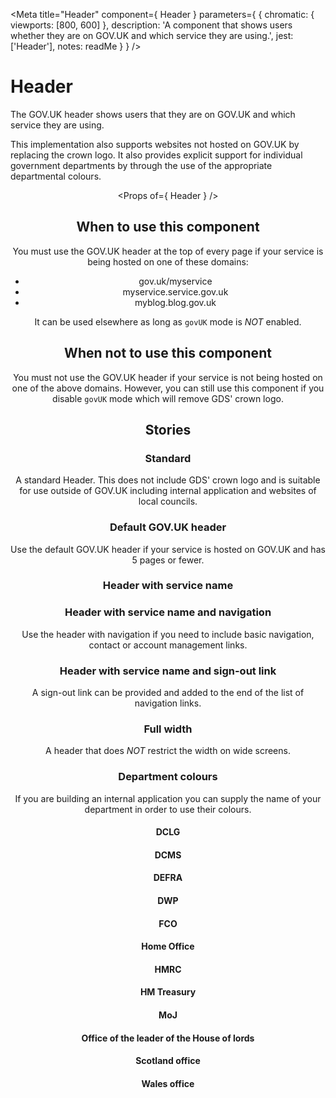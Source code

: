 
<Meta
  title="Header"
  component={ Header }
  parameters={ {
    chromatic: { viewports: [800, 600] },
    description: 'A component that shows users whether they are on GOV.UK and which service they are using.',
    jest: ['Header'],
    notes: readMe
  } }
/>

# Header

The GOV.UK header shows users that they are on GOV.UK and which service they are using.

This implementation also supports websites not hosted on GOV.UK by
replacing the crown logo. It also provides explicit support for
individual government departments by through the use of the appropriate
departmental colours.

<Preview withToolbar>
  <Story name="Header">
    <Header govUK />
  </Story>
</Preview>

<Props of={ Header } />


## When to use this component

You must use the GOV.UK header at the top of every page if your service
is being hosted on one of these domains:

- gov.uk/myservice
- myservice.service.gov.uk
- myblog.blog.gov.uk

It can be used elsewhere as long as `govUK` mode is _NOT_ enabled.


## When not to use this component

You must not use the GOV.UK header if your service is not being hosted on
one of the above domains. However, you can still use this component if
you disable `govUK` mode which will remove GDS' crown logo.


## Stories
### Standard

A standard Header. This does not include GDS' crown logo and is suitable
for use outside of GOV.UK including internal application and websites of
local councils.

<Preview>
  <Story name="Standard">
    <Header />
  </Story>
</Preview>


### Default GOV.UK header

Use the default GOV.UK header if your service is hosted on GOV.UK and has
5 pages or fewer.

<Preview>
  <Story name="GOV.UK">
    <Header govUK />
  </Story>
</Preview>


### Header with service name

<Preview>
  <Story name="Service name">
    <Header govUK
      serviceName="Service name"
      serviceHref="#"
    />
  </Story>
</Preview>


### Header with service name and navigation

Use the header with navigation if you need to include basic navigation,
contact or account management links.

<Preview>
  <Story name="Navigation">
    <Header govUK
      navigation={[
        { href: '#1', text: 'Navigation item 1', active: true },
        { href: '?2', text: 'Navigation item 2' },
        { href: '?3', text: 'Navigation item 3' },
        { href: '?4', text: 'Navigation item 4' }
      ]}
      organisationHref="#"
      serviceName="Service name"
      serviceHref="#"
    />
  </Story>
</Preview>


### Header with service name and sign-out link

A sign-out link can be provided and added to the end of the list of
navigation links.

<Preview>
  <Story name="Sign out">
    <Header
      signOutHref="#sign-out"
      serviceName="My service"
      serviceHref="#my-service"
    />
  </Story>
</Preview>


### Full width

A header that does _NOT_ restrict the width on wide screens.

<Preview>
  <Story name="Full width">
    <Header
      maxContentsWidth={-1}
    />
  </Story>
</Preview>


### Department colours

If you are building an internal application you can supply the name of
your department in order to use their colours.


#### DCLG

<Preview>
  <Story name="DCLG">
    <Header
      department="department-for-communities-and-local-government"
    />
  </Story>
</Preview>


#### DCMS

<Preview>
  <Story name="DCMS">
    <Header
      department="department-for-culture-media-sport"
    />
  </Story>
</Preview>


#### DEFRA

<Preview>
  <Story name="DEFRA">
    <Header
      department="department-for-environment-food-rural-affairs"
    />
  </Story>
</Preview>


#### DWP

<Preview>
  <Story name="DWP">
    <Header
      department="department-for-work-pensions"
    />
  </Story>
</Preview>


#### FCO

<Preview>
  <Story name="FCO">
    <Header
      department="foreign-commonwealth-office"
    />
  </Story>
</Preview>


#### Home Office

<Preview>
  <Story name="Home Office">
    <Header
      department="home-office"
    />
  </Story>
</Preview>


#### HMRC

<Preview>
  <Story name="HMRC">
    <Header
      department="hm-revenue-customs"
    />
  </Story>
</Preview>


#### HM Treasury

<Preview>
  <Story name="HM treasury">
    <Header
      department="hm-treasury"
    />
  </Story>
</Preview>


#### MoJ

<Preview>
  <Story name="MoJ">
    <Header
      department="ministry-of-justice"
    />
  </Story>
</Preview>


#### Office of the leader of the House of lords

<Preview>
  <Story name="Office of the leader of the House of lords">
    <Header
      department="office-of-the-leader-of-the-house-of-lords"
    />
  </Story>
</Preview>


#### Scotland office

<Preview>
  <Story name="Scotland office">
    <Header
      department="scotland-office"
    />
  </Story>
</Preview>


#### Wales office

<Preview>
  <Story name="Wales office">
    <Header
      department="wales-office"
    />
  </Story>
</Preview>
